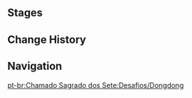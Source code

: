 {{Description|Certified player [[Dongdong]]. The relevant certification for this lively, passionate, and ambitious young lad was done for him by his guardian. Having heard that all sailors worth their salt can play cards, he has practiced to a point where his appearance very much belies his excellent skills...|[[Map]] description}}
{{Genius Invokation TCG Character Stages Intro}}

==Stages==
{{Genius Invokation TCG Stages/Detailed|Dongdong}}

==Change History==
{{Change History|3.7}}

==Navigation==
{{Genius Invokation TCG Stages Navbox}}

[[pt-br:Chamado Sagrado dos Sete:Desafios/Dongdong]]